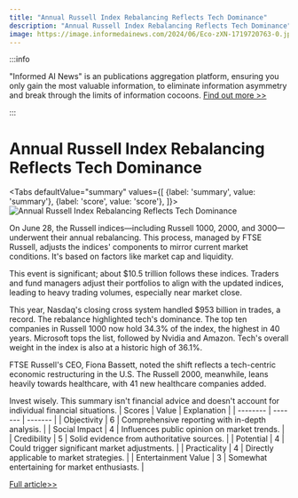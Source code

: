 ```yaml
---
title: "Annual Russell Index Rebalancing Reflects Tech Dominance"
description: "Annual Russell Index Rebalancing Reflects Tech Dominance"
image: https://image.informedainews.com/2024/06/Eco-zXN-1719720763-0.jpg
---
```



:::info

"Informed AI News" is an publications aggregation platform, ensuring you only gain the most valuable information, to eliminate information asymmetry and break through the limits of information cocoons.  [Find out more >>](/)

:::

# Annual Russell Index Rebalancing Reflects Tech Dominance


<Tabs
	defaultValue="summary"
	values={[
	{label: 'summary', value: 'summary'},
	{label: 'score', value: 'score'},
]}>
<TabItem value="summary">
<img
  src="https://image.informedainews.com/2024/06/Eco-zXN-1719720763-0.jpg"
  alt="Annual Russell Index Rebalancing Reflects Tech Dominance"
/>



On June 28, the Russell indices—including Russell 1000, 2000, and 3000—underwent their annual rebalancing. This process, managed by FTSE Russell, adjusts the indices' components to mirror current market conditions. It's based on factors like market cap and liquidity.

This event is significant; about $10.5 trillion follows these indices. Traders and fund managers adjust their portfolios to align with the updated indices, leading to heavy trading volumes, especially near market close.

This year, Nasdaq's closing cross system handled $953 billion in trades, a record. The rebalance highlighted tech's dominance. The top ten companies in Russell 1000 now hold 34.3% of the index, the highest in 40 years. Microsoft tops the list, followed by Nvidia and Amazon. Tech's overall weight in the index is also at a historic high of 36.1%.

FTSE Russell's CEO, Fiona Bassett, noted the shift reflects a tech-centric economic restructuring in the U.S. The Russell 2000, meanwhile, leans heavily towards healthcare, with 41 new healthcare companies added.

Invest wisely. This summary isn't financial advice and doesn't account for individual financial situations.
</TabItem>
<TabItem value="score">
	| Scores     | Value   | Explanation |
	| -------- | ------- | ------- |
	| Objectivity  | 6    | Comprehensive reporting with in-depth analysis.    |
	| Social Impact | 4     | Influences public opinion on market trends.    |
	| Credibility    | 5    | Solid evidence from authoritative sources.    |
	| Potential    | 4    | Could trigger significant market adjustments.    |
	| Practicality    | 4    | Directly applicable to market strategies.    |
	| Entertainment Value    | 3    | Somewhat entertaining for market enthusiasts.    |
</TabItem>
</Tabs>

[Full article>>](https://wallstreetcn.com/articles/3718415)
